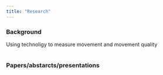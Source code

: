 ```yaml
---
title: "Research"
---
```


### Background

Using technoligy to measure movement and movement quality

# 

### Papers/abstarcts/presentations
